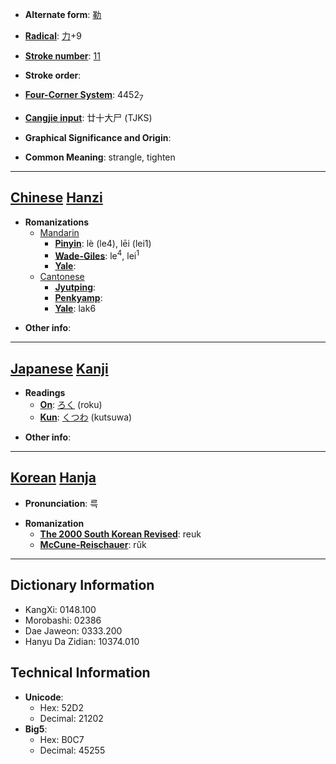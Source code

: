 * '''Alternate form''': [[勒]]

* '''[[Wiktionary:Chinese radical index| Radical]]''': [[Wiktionary:Chinese radical index 力|力]]+9

* '''[[Wiktionary:Chinese total strokes index|Stroke number]]''': [[Wiktionary:Chinese total strokes index 11|11]]

* '''Stroke order''': 

* '''[[Wiktionary:Chinese four corner index|Four-Corner System]]''': 4452<sub>7</sub>

* '''[[Wiktionary:Chinese Cangjie index|Cangjie input]]''': 廿十大尸 (TJKS)

* '''Graphical Significance and Origin''': 

* '''Common Meaning''': strangle, tighten

----

== [[Chinese]] [[Hanzi]] ==

* '''Romanizations'''
** [[Mandarin]]
*** '''[[Pinyin]]''': lè (le4), lēi (lei1)
*** '''[[Wade-Giles]]''': le<sup>4</sup>, lei<sup>1</sup>
*** '''[[Yale]]''': 
**[[Cantonese]]
***'''[[Jyutping]]''':
***'''[[Penkyamp]]''': 
***'''[[Yale]]''': lak6

* '''Other info''': 

----

== [[Japanese]] [[Kanji]] ==

* '''Readings'''
** '''[[On]]''': [[ろく]] (roku)
** '''[[Kun]]''': [[くつわ]] (kutsuwa)

* '''Other info''':  

----

== [[Korean]] [[Hanja]] ==

* '''Pronunciation''': 륵

* '''Romanization'''
** '''[[The 2000 South Korean Revised Romanization|The 2000 South Korean Revised]]''': reuk
** '''[[McCune-Reischauer]]''': rŭk

----

== Dictionary Information ==

* KangXi: 0148.100
* Morobashi: 02386
* Dae Jaweon: 0333.200
* Hanyu Da Zidian: 10374.010

== Technical Information ==

* '''Unicode''':
** Hex: 52D2
** Decimal: 21202
* '''Big5''':
** Hex: B0C7
** Decimal: 45255